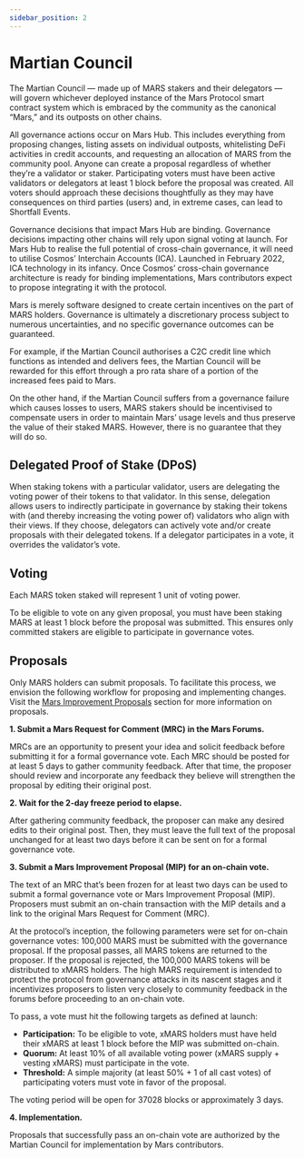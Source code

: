 ```yaml
---
sidebar_position: 2
---
```



# Martian Council

The Martian Council — made up of MARS stakers and their delegators — will govern whichever deployed instance of the Mars Protocol smart contract system which is embraced by the community as the canonical “Mars,” and its outposts on other chains.

All governance actions occur on Mars Hub. This includes everything from proposing changes, listing assets on individual outposts, whitelisting DeFi activities in credit accounts, and requesting an allocation of MARS from the community pool. Anyone can create a proposal regardless of whether they’re a validator or staker. Participating voters must have been active validators or delegators at least 1 block before the proposal was created. All voters should approach these decisions thoughtfully as they may have consequences on third parties (users) and, in extreme cases, can lead to Shortfall Events.

Governance decisions that impact Mars Hub are binding. Governance decisions impacting other chains will rely upon signal voting at launch. For Mars Hub to realise the full potential of cross-chain governance, it will need to utilise Cosmos’ Interchain Accounts (ICA). Launched in February 2022, ICA technology in its infancy. Once Cosmos’ cross-chain governance architecture is ready for binding implementations, Mars contributors expect to propose integrating it with the protocol.

<Admonition type="info" title="NOTE">
Mars is merely software designed to create certain incentives on the part of MARS holders. Governance is ultimately a discretionary process subject to numerous uncertainties, and no specific governance outcomes can be guaranteed.

For example, if the Martian Council authorises a C2C credit line which functions as intended and delivers fees, the Martian Council will be rewarded for this effort through a pro rata share of a portion of the increased fees paid to Mars.

On the other hand, if the Martian Council suffers from a governance failure which causes losses to users, MARS stakers should be incentivised to compensate users in order to maintain Mars’ usage levels and thus preserve the value of their staked MARS. However, there is no guarantee that they will do so.
</Admonition>

## Delegated Proof of Stake (DPoS)

When staking tokens with a particular validator, users are delegating the voting power of their tokens to that validator. In this sense, delegation allows users to indirectly participate in governance by staking their tokens with (and thereby increasing the voting power of) validators who align with their views. If they choose, delegators can actively vote and/or create proposals with their delegated tokens. If a delegator participates in a vote, it overrides the validator’s vote.

## Voting

Each MARS token staked will represent 1 unit of voting power.

To be eligible to vote on any given proposal, you must have been staking MARS at least 1 block before the proposal was submitted. This ensures only committed stakers are eligible to participate in governance votes.

## Proposals

Only MARS holders can submit proposals. To facilitate this process, we envision the following workflow for proposing and implementing changes. Visit the [Mars Improvement Proposals](./mars-improvement-proposals) section for more information on proposals. 

**1. Submit a Mars Request for Comment (MRC) in the Mars Forums.**

MRCs are an opportunity to present your idea and solicit feedback before submitting it for a formal governance vote. Each MRC should be posted for at least 5 days to gather community feedback. After that time, the proposer should review and incorporate any feedback they believe will strengthen the proposal by editing their original post.

**2. Wait for the 2-day freeze period to elapse.**

After gathering community feedback, the proposer can make any desired edits to their original post. Then, they must leave the full text of the proposal unchanged for at least two days before it can be sent on for a formal governance vote.

**3. Submit a Mars Improvement Proposal (MIP) for an on-chain vote.**

The text of an MRC that’s been frozen for at least two days can be used to submit a formal governance vote or Mars Improvement Proposal (MIP). Proposers must submit an on-chain transaction with the MIP details and a link to the original Mars Request for Comment (MRC).

At the protocol’s inception, the following parameters were set for on-chain governance votes: 100,000 MARS must be submitted with the governance proposal. If the proposal passes, all MARS tokens are returned to the proposer. If the proposal is rejected, the 100,000 MARS tokens will be distributed to xMARS holders. The high MARS requirement is intended to protect the protocol from governance attacks in its nascent stages and it incentivizes proposers to listen very closely to community feedback in the forums before proceeding to an on-chain vote.

To pass, a vote must hit the following targets as defined at launch:

- **Participation:** To be eligible to vote, xMARS holders must have held their xMARS at least 1 block before the MIP was submitted on-chain.
- **Quorum:** At least 10% of all available voting power (xMARS supply + vesting xMARS) must participate in the vote.
- **Threshold:** A simple majority (at least 50% + 1 of all cast votes) of participating voters must vote in favor of the proposal.

The voting period will be open for 37028 blocks or approximately 3 days.

**4. Implementation.**

Proposals that successfully pass an on-chain vote are authorized by the Martian Council for implementation by Mars contributors.